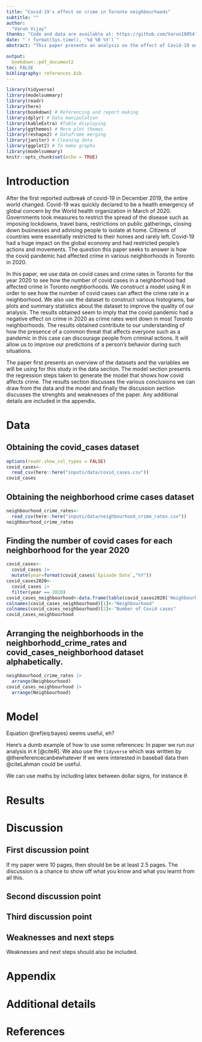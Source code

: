 ```yaml
---
title: "Covid-19's effect on crime in Toronto neighbourhoods"
subtitle: ""
author: 
  "Varun Vijay"
thanks: "Code and data are available at: https://github.com/Varun1005473462/final_folder-main.git."
date: "`r format(Sys.time(), '%d %B %Y')`"
abstract: "This paper presents an analysis on the effect of Covid-19 on crime rates in Toronto neighborhoods in 2020. The paper uses datasets obtained from opendatatoronto to show how covid-19 had a negative effect on crime rates. The analysis consists of using the statistical programming language R to model the data using regression and constructing various plots and graphs to visually represent the data. The results obtained show us how pandemics like covid-19 can affect a person's mindset, enabling us to better predict their actions during such situations.\\par\\textbf {Keywords:} Covid-19, Crime. Toronto neighborhoods, residents, open data toronto"

output:
  bookdown::pdf_document2
toc: FALSE
bibliography: references.bib
---
```



```r
library(tidyverse)
library(modelsummary)
library(readr)
library(here)
library(bookdown) # Referencing and report making
library(dplyr) # Data manipulation
library(kableExtra) #Table displaying
library(ggthemes) # More plot themes
library(reshape2) # Dataframe merging
library(janitor) # Cleaning data
library(ggplot2) # To make graphs
library(modelsummary)
knitr::opts_chunk$set(echo = TRUE)
```


# Introduction

After the first reported outbreak of covid-19 in December 2019, the entire world changed. Covid-19 was quickly declared to be a health emergency of global concern by the World health organization in March of 2020. Governments took measures to restrict the spread of the disease such as imposing lockdowns, travel bans, restrictions on public gatherings, closing down businesses and advising people to isolate at home. Citizens of countries were essentially restricted to their homes and rarely left. Covid-19 had a huge impact on the global economy and had restricted people's actions and movements. The question this paper seeks to answer is how the covid pandemic had affected crime in various neighborhoods in Toronto in 2020. 

In this paper, we use data on covid cases and crime rates in Toronto for the year 2020 to see how the number of covid cases in a neighborhood had affected crime in Toronto neighborhoods. We construct a model using R in order to see how the number of covid cases can affect the crime rate in a neighborhood. We also use the dataset to construct various histograms, bar plots and summary statistics about the dataset to improve the quality of our analysis. The results obtained seem to imply that the covid pandemic had a negative effect on crime in 2020 as crime rates went down in most Toronto neighborhoods. The results obtained contribute to our understanding of how the presence of a common threat that affects everyone such as a pandemic in this case can discourage people from criminal actions. It will allow us to improve our predictions of a person's behavior during such situations.

The paper first presents an overview of the datasets and the variables we will be using for this study in the data section. The model section presents the regression steps taken to generate the model that shows how covid affects crime. The results section discusses the various conclusions we can draw from the data and the model and finally the discussion section discusses the strenghts and weaknesses of the paper. Any additional details are included in the appendix.

# Data

## Obtaining the covid_cases dataset

```r
options(readr.show_col_types = FALSE)
covid_cases<-
  read_csv(here::here("inputs/data/covid_cases.csv"))
covid_cases
```

## Obtaining the neighborhood crime cases dataset

```r
neighbourhood_crime_rates<-
  read_csv(here::here("inputs/data/neighbourhood_crime_rates.csv"))
neighbourhood_crime_rates
```


## Finding the number of covid cases for each neighborhood for the year 2020


```r
covid_cases<-
  covid_cases |>
  mutate(year=format(covid_cases$`Episode Date`,"%Y"))
covid_cases2020<-
  covid_cases |>
  filter(year == 2020)
covid_cases_neighbourhood<-data.frame(table(covid_cases2020['Neighbourhood Name']))
colnames(covid_cases_neighbourhood)[1]<-"Neighbourhood"
colnames(covid_cases_neighbourhood)[2]<-"Number of Covid cases"
covid_cases_neighbourhood 
```
## Arranging the neighborhoods in the neighborhodd_crime_rates and covid_cases_neighborhood dataset alphabetically. 

```r
neighbourhood_crime_rates |>
  arrange(Neighbourhood)
covid_cases_neighbourhood |>
  arrange(Neighbourhood)
```


# Model

\begin{equation}
Pr(\theta | y) = \frac{Pr(y | \theta) Pr(\theta)}{Pr(y)}  (\#eq:bayes)
\end{equation}

Equation \@ref(eq:bayes) seems useful, eh?

Here's a dumb example of how to use some references: In paper we run our analysis in `R` [@citeR]. We also use the `tidyverse` which was written by @thereferencecanbewhatever If we were interested in baseball data then @citeLahman could be useful. 

We can use maths by including latex between dollar signs, for instance $\theta$.


# Results




# Discussion

## First discussion point

If my paper were 10 pages, then should be be at least 2.5 pages. The discussion is a chance to show off what you know and what you learnt from all this. 

## Second discussion point

## Third discussion point

## Weaknesses and next steps

Weaknesses and next steps should also be included.

\newpage

\appendix

# Appendix {-}


# Additional details


\newpage


# References


